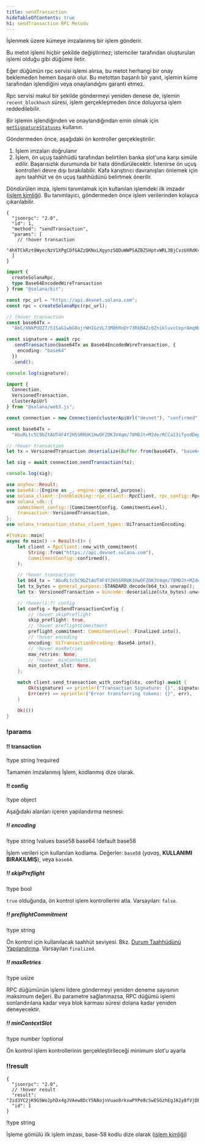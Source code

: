 ```yaml
---
title: sendTransaction
hideTableOfContents: true
h1: sendTransaction RPC Metodu
---
```


İşlenmek üzere kümeye imzalanmış bir işlem gönderir.

Bu metot işlemi hiçbir şekilde değiştirmez; istemciler tarafından oluşturulan
işlemi olduğu gibi düğüme iletir.

Eğer düğümün rpc servisi işlemi alırsa, bu metot herhangi bir onay beklemeden
hemen başarılı olur. Bu metottan başarılı bir yanıt, işlemin küme tarafından
işlendiğini veya onaylandığını garanti etmez.

Rpc servisi makul bir şekilde göndermeyi yeniden denese de, işlemin
`recent_blockhash` süresi, işlem gerçekleşmeden önce doluyorsa işlem
reddedilebilir.

Bir işlemin işlendiğinden ve onaylandığından emin olmak için
[`getSignatureStatuses`](/docs/rpc/http/getsignaturestatuses) kullanın.

Göndermeden önce, aşağıdaki ön kontroller gerçekleştirilir:

1. İşlem imzaları doğrulanır
2. İşlem, ön uçuş taahhüdü tarafından belirtilen banka slot'una karşı simüle
   edilir. Başarısızlık durumunda bir hata döndürülecektir. İstenirse ön uçuş
   kontrolleri devre dışı bırakılabilir. Kafa karıştırıcı davranışları önlemek
   için aynı taahhüt ve ön uçuş taahhüdünü belirtmek önerilir.

Döndürülen imza, işlemi tanımlamak için kullanılan işlemdeki ilk imzadır
([işlem kimliği](/docs/references/terminology#transaction-id)). Bu tanımlayıcı,
göndermeden önce işlem verilerinden kolayca çıkarılabilir.

<APIMethod>

```jsonc !!request curl
{
  "jsonrpc": "2.0",
  "id": 1,
  "method": "sendTransaction",
  "params": [
    // !hover transaction
    "4hXTCkRzt9WyecNzV1XPgCDfGAZzQKNxLXgynz5QDuWWPSAZBZSHptvWRL3BjCvzUXRdKvHL2b7yGrRQcWyaqsaBCncVG7BFggS8w9snUts67BSh3EqKpXLUm5UMHfD7ZBe9GhARjbNQMLJ1QD3Spr6oMTBU6EhdB4RD8CP2xUxr2u3d6fos36PD98XS6oX8TQjLpsMwncs5DAMiD4nNnR8NBfyghGCWvCVifVwvA8B8TJxE1aiyiv2L429BCWfyzAme5sZW8rDb14NeCQHhZbtNqfXhcp2tAnaAT"
  ]
}
```

```ts !!request title="Kit"
import {
  createSolanaRpc,
  type Base64EncodedWireTransaction
} from "@solana/kit";

const rpc_url = "https://api.devnet.solana.com";
const rpc = createSolanaRpc(rpc_url);

// !hover transaction
const base64Tx =
  "AbC/XNkPUUZ7/51SaG1wbG0ojrWHIGzVL73M8hRnDr73RkBAZc0ZnikluvcCeprAmqHDJrcPxPUbvEJMVBIiVQeAAQABAzfDSQC/GjcggrLsDpYz7jAlT+Gca846HqtFb8UQMM9cCWPIi4AX32PV8HrY7/1WgoRc3IATttceZsUMeQ1qx7UAAAAAAAAAAAAAAAAAAAAAAAAAAAAAAAAAAAAAAAAAAIgsVWEgMTiOYp63gTtuYGw+izfm6wKQdivpiXQBpNnYAQICAAEMAgAAAEBCDwAAAAAAAA==";

const signature = await rpc
  .sendTransaction(base64Tx as Base64EncodedWireTransaction, {
    encoding: "base64"
  })
  .send();

console.log(signature);
```

```ts !!request title="web3.js"
import {
  Connection,
  VersionedTransaction,
  clusterApiUrl
} from "@solana/web3.js";

const connection = new Connection(clusterApiUrl("devnet"), "confirmed");

const base64Tx =
  "AbuRLtc5C9bZtAUT4F4Y2H5SRRUK1HwOFZOK3V4qm/78MDJt+M2de/RCCaI3iTyodDepmrkUWbss0XRHS0lk5AOAAQABAzfDSQC/GjcggrLsDpYz7jAlT+Gca846HqtFb8UQMM9cCWPIi4AX32PV8HrY7/1WgoRc3IATttceZsUMeQ1qx7UAAAAAAAAAAAAAAAAAAAAAAAAAAAAAAAAAAAAAAAAAAD2dTRgcJmzcoGH1R3c2WqtHah2H19KvbC1p6BxLDqfoAQICAAEMAgAAAADKmjsAAAAAAA==";

// !hover transaction
let tx = VersionedTransaction.deserialize(Buffer.from(base64Tx, "base64"));

let sig = await connection.sendTransaction(tx);

console.log(sig);
```

```rs !!request title="Rust"
use anyhow::Result;
use base64::{Engine as _, engine::general_purpose};
use solana_client::{nonblocking::rpc_client::RpcClient, rpc_config::RpcSendTransactionConfig};
use solana_sdk::{
    commitment_config::{CommitmentConfig, CommitmentLevel},
    transaction::VersionedTransaction,
};
use solana_transaction_status_client_types::UiTransactionEncoding;

#[tokio::main]
async fn main() -> Result<()> {
    let client = RpcClient::new_with_commitment(
        String::from("https://api.devnet.solana.com"),
        CommitmentConfig::confirmed(),
    );

    // !hover transaction
    let b64_tx = "AbuRLtc5C9bZtAUT4F4Y2H5SRRUK1HwOFZOK3V4qm/78MDJt+M2de/RCCaI3iTyodDepmrkUWbss0XRHS0lk5AOAAQABAzfDSQC/GjcggrLsDpYz7jAlT+Gca846HqtFb8UQMM9cCWPIi4AX32PV8HrY7/1WgoRc3IATttceZsUMeQ1qx7UAAAAAAAAAAAAAAAAAAAAAAAAAAAAAAAAAAAAAAAAAAD2dTRgcJmzcoGH1R3c2WqtHah2H19KvbC1p6BxLDqfoAQICAAEMAgAAAADKmjsAAAAAAA==";
    let tx_bytes = general_purpose::STANDARD.decode(b64_tx).unwrap();
    let tx: VersionedTransaction = bincode::deserialize(&tx_bytes).unwrap();

    // !hover(1:7) config
    let config = RpcSendTransactionConfig {
        // !hover skipPreflight
        skip_preflight: true,
        // !hover preflightCommitment
        preflight_commitment: CommitmentLevel::Finalized.into(),
        // !hover encoding
        encoding: UiTransactionEncoding::Base64.into(),
        // !hover maxRetries
        max_retries: None,
        // !hover  minContextSlot
        min_context_slot: None,
    };

    match client.send_transaction_with_config(&tx, config).await {
        Ok(signature) => println!("Transaction Signature: {}", signature),
        Err(err) => eprintln!("Error transferring tokens: {}", err),
    }

    Ok(())
}
```

### !params

#### !! transaction

!type string
!required

Tamamen imzalanmış İşlem, kodlanmış dize olarak.

#### !! config

!type object

Aşağıdaki alanları içeren yapılandırma nesnesi:

##### !! encoding

!type string
!values base58 base64
!default base58

İşlem verileri için kullanılan kodlama. Değerler: `base58` (_yavaş_, **KULLANIMI
BIRAKILMIŞ**), veya `base64`.

##### !! skipPreflight

!type bool

`true` olduğunda, ön kontrol işlem kontrollerini atla. Varsayılan: `false`.

##### !! preflightCommitment

!type string

Ön kontrol için kullanılacak taahhüt seviyesi. Bkz.
[Durum Taahhüdünü Yapılandırma](/docs/rpc/index.mdx#configuring-state-commitment).
Varsayılan `finalized`.

##### !! maxRetries

!type usize

RPC düğümünün işlemi lidere göndermeyi yeniden deneme sayısının maksimum değeri.
Bu parametre sağlanmazsa, RPC düğümü işlemi sonlandırılana kadar veya blok
karması süresi dolana kadar yeniden deneyecektir.

##### !! minContextSlot

!type number
!optional

Ön kontrol işlem kontrollerinin gerçekleştirileceği minimum slot'u ayarla

### !!result

```jsonc !response
{
  "jsonrpc": "2.0",
  // !hover result
  "result": "2id3YC2jK9G5Wo2phDx4gJVAew8DcY5NAojnVuao8rkxwPYPe8cSwE5GzhEgJA2y8fVjDEo6iR6ykBvDxrTQrtpb",
  "id": 1
}
```

!type string

İşleme gömülü ilk işlem imzası, base-58 kodlu dize olarak
([işlem kimliği](/docs/references/terminology#transaction-id))

</APIMethod>
